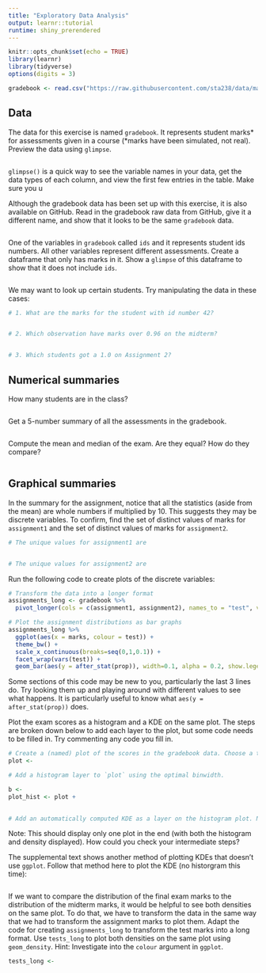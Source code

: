 ```yaml
---
title: "Exploratory Data Analysis"
output: learnr::tutorial
runtime: shiny_prerendered
---
```


```r
knitr::opts_chunk$set(echo = TRUE)
library(learnr)
library(tidyverse)
options(digits = 3)

gradebook <- read.csv("https://raw.githubusercontent.com/sta238/data/main/gradebook.csv")
```

## Data 

The data for this exercise is named `gradebook`. It represents student marks* for assessments given in a course (*marks have been simulated, not real). 
Preview the data using `glimpse`. 
```r

```
`glimpse()` is a quick way to see the variable names in your data, get the data types of each column, and view the first few entries in the table. Make sure you u

Although the gradebook data has been set up with this exercise, it is also available on GitHub. Read in the gradebook raw data from GitHub, give it a different name, and show that it looks to be the same `gradebook` data.
```r


```

One of the variables in `gradebook` called `ids` and it represents student ids numbers. All other variables represent different assessments. Create a dataframe that only has marks in it. Show a `glimpse` of this dataframe to show that it does not include `ids`.
```r

```

We may want to look up certain students. Try manipulating the data in these cases: 
```r
# 1. What are the marks for the student with id number 42?


# 2. Which observation have marks over 0.96 on the midterm?


# 3. Which students got a 1.0 on Assignment 2?

```


## Numerical summaries

How many students are in the class?
```r


```

Get a 5-number summary of all the assessments in the gradebook.
```r

```


Compute the mean and median of the exam. Are they equal? How do they compare? 
```r


```


## Graphical summaries

In the summary for the assignment, notice that all the statistics (aside from the mean) are whole numbers if multiplied by 10. This suggests they may be discrete variables. To confirm, find the set of distinct values of marks for `assignment1` and the set of distinct values of marks for `assignment2`.
```r
# The unique values for assignment1 are


# The unique values for assignment2 are

```


Run the following code to create plots of the discrete variables:
```r
# Transform the data into a longer format 
assignments_long <- gradebook %>% 
  pivot_longer(cols = c(assignment1, assignment2), names_to = "test", values_to = "marks") 

# Plot the assignment distributions as bar graphs
assignments_long %>%
  ggplot(aes(x = marks, colour = test)) +
  theme_bw() +
  scale_x_continuous(breaks=seq(0,1,0.1)) +
  facet_wrap(vars(test)) +
  geom_bar(aes(y = after_stat(prop)), width=0.1, alpha = 0.2, show.legend = FALSE)
```
Some sections of this code may be new to you, particularly the last 3 lines do. Try looking them up and playing around with different values to see what happens. It is particularly useful to know what `aes(y = after_stat(prop))` does. 


Plot the exam scores as a histogram and a KDE on the same plot. The steps are broken down below to add each layer to the plot, but some code needs to be filled in. Try commenting any code you fill in.
```r
# Create a (named) plot of the scores in the gradebook data. Choose a theme.
plot <- 

# Add a histogram layer to `plot` using the optimal binwidth.

b <- 
plot_hist <- plot +
  

# Add an automatically computed KDE as a layer on the histogram plot. No need to name this plot. 


```
Note: This should display only one plot in the end (with both the histogram and density displayed). How could you check your intermediate steps?

The supplemental text shows another method of plotting KDEs that doesn't use `ggplot`. Follow that method here to plot the KDE (no historgram this time):
```r


```


If we want to compare the distribution of the final exam marks to the distribution of the midterm marks, it would be helpful to see both densities on the same plot. To do that, we have to transform the data in the same way that we had to transform the assignment marks to plot them. Adapt the code for creating `assignments_long` to transform the test marks into a long format. Use `tests_long` to plot both densities on the same plot using `geom_density`. Hint: Investigate into the `colour` argument in `ggplot`.
```r
tests_long <-
  

```


